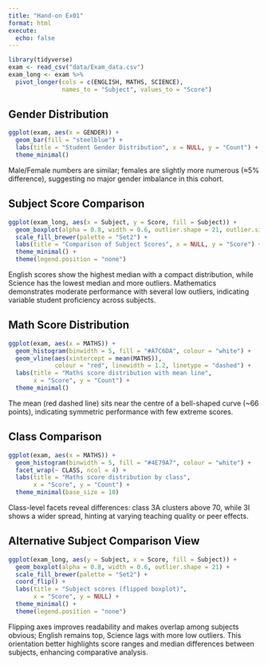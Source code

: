 ```yaml
---
title: "Hand-on Ex01"
format: html
execute:
  echo: false          
---
```


```r
library(tidyverse)
exam <- read_csv("data/Exam_data.csv")
exam_long <- exam %>% 
  pivot_longer(cols = c(ENGLISH, MATHS, SCIENCE),
               names_to = "Subject", values_to = "Score")
```

## Gender Distribution

```r
ggplot(exam, aes(x = GENDER)) +
  geom_bar(fill = "steelblue") +
  labs(title = "Student Gender Distribution", x = NULL, y = "Count") +
  theme_minimal()
```

Male/Female numbers are similar; females are slightly more numerous (≈5% difference), suggesting no major gender imbalance in this cohort.

## Subject Score Comparison

```r
ggplot(exam_long, aes(x = Subject, y = Score, fill = Subject)) +
  geom_boxplot(alpha = 0.8, width = 0.6, outlier.shape = 21, outlier.size = 1.5) +
  scale_fill_brewer(palette = "Set2") +
  labs(title = "Comparison of Subject Scores", x = NULL, y = "Score") +
  theme_minimal() +
  theme(legend.position = "none")
```

English scores show the highest median with a compact distribution, while Science has the lowest median and more outliers. Mathematics demonstrates moderate performance with several low outliers, indicating variable student proficiency across subjects.

## Math Score Distribution

```r
ggplot(exam, aes(x = MATHS)) +
  geom_histogram(binwidth = 5, fill = "#A7C6DA", colour = "white") +
  geom_vline(aes(xintercept = mean(MATHS)),
             colour = "red", linewidth = 1.2, linetype = "dashed") +
  labs(title = "Maths score distribution with mean line",
       x = "Score", y = "Count") +
  theme_minimal()
```

The mean (red dashed line) sits near the centre of a bell-shaped curve (~66 points), indicating symmetric performance with few extreme scores.

## Class Comparison

```r
ggplot(exam, aes(x = MATHS)) +
  geom_histogram(binwidth = 5, fill = "#4E79A7", colour = "white") +
  facet_wrap(~ CLASS, ncol = 4) +
  labs(title = "Maths score distribution by class",
       x = "Score", y = "Count") +
  theme_minimal(base_size = 10)
```

Class-level facets reveal differences: class 3A clusters above 70, while 3I shows a wider spread, hinting at varying teaching quality or peer effects.

## Alternative Subject Comparison View

```r
ggplot(exam_long, aes(y = Subject, x = Score, fill = Subject)) +
  geom_boxplot(alpha = 0.8, width = 0.6, outlier.shape = 21) +
  scale_fill_brewer(palette = "Set2") +
  coord_flip() +
  labs(title = "Subject scores (flipped boxplot)",
       x = "Score", y = NULL) +
  theme_minimal() +
  theme(legend.position = "none")
```

Flipping axes improves readability and makes overlap among subjects obvious; English remains top, Science lags with more low outliers. This orientation better highlights score ranges and median differences between subjects, enhancing comparative analysis.